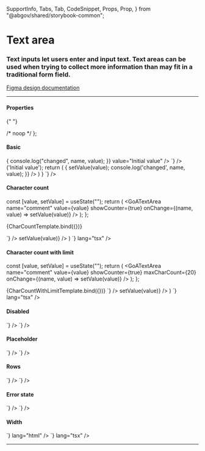   SupportInfo,
  Tabs,
  Tab,
  CodeSnippet,
  Props,
  Prop,
} from "@abgov/shared/storybook-common";

<Meta title="Components/Text area" component={GoATextArea} />

# Text area

### Text inputs let users enter and input text. Text areas can be used when trying to collect more information than may fit in a traditional form field.

[Figma design documentation](https://www.figma.com/file/3pb2IK8s2QUqWieH79KdN7/%E2%9D%96-Components-%7C-DDI?node-id=9897%3A387914)

---

#### Properties

<Props showTabs={true}>
  <Prop
    name="name"
    type="string"
    required="true"
    description="Name of input value that is received in the _change event"
  />
  <Prop name="value" type="string" description="Bound to value" />
  <Prop
    name="placeholder"
    type="string"
    description="Text displayed within the input when no value is set"
  />
  <Prop
    name="rows"
    type="number"
    defaultValue="3"
    description="Set the number of rows"
  />
  <Prop
    name="width"
    type="string"
    defaultValue="60ch"
    description="Width of text area"
  />
  <Prop
    name="error"
    type="boolean"
    defaultValue="false"
    description="Sets the input to an error state"
  />
  <Prop
    name="readOnly"
    type="boolean"
    defaultValue="false"
    description="Sets the input to a read only state"
  />
  <Prop
    name="disabled"
    type="boolean"
    defaultValue="false"
    description="Sets the input to a disabled state"
  />
  <Prop
    name="showCounter"
    type="boolean"
    defaultValue="false"
    description="Show/hide the character counter"
  />
  <Prop name="maxCharCount" type="number" description="Set the max character count" />

{" "}

<Prop
  name="ariaLabel"
  type="string"
  description="Defines how the text will be translated for the screen reader. If not specified it will fall back to the name"
/>
<Prop
  name="_change"
  lang="angular"
  type="CustomEvent<{detail: { name: string, value: string }}>"
  description="Event triggered on each input value change"
/>

  <Prop
    name="onChange"
    lang="react"
    type="(name: string, value: string) => void"
    description="Event triggered on each input value change"
  />
</Props>

  /* noop */
};

#### Basic

<Story name="Basic">
  <GoATextArea
    name="comment"
    onChange={(name, value) => {
      console.log("changed", name, value);
    }}
    value="Initial value"
  />
</Story>

<Tabs>
  <Tab label="Web Component" hidden={true}>
    <CodeSnippet
      lang="html"
      code={`
      <goa-textarea id="comment" name="comment" value="Initial value" />
    `}
    />
    <CodeSnippet
      lang="js"
      code={`
      var textarea = document.getElementById('comment');
      textarea.addEventListener('_change', function(e) {
        console.log('changed', e.detail.name, e.detail.value);
      });
    `}
    />
  </Tab>
  <Tab label="Angular">
    <CodeSnippet
      lang="html"
      code={`
      <goa-textarea name="comment" (_change)="onChange($event)" value="Initial value"></goa-textarea>
    `}
    />
    <CodeSnippet
      lang="ts"
      code={`
      export class SomeComponent {
        onChange(e: any) {
          console.log('changed', e.detail.name, e.detail.value);
        }
      }
    `}
    />
  </Tab>
  <Tab label="React">
    <CodeSnippet
      lang="tsx"
      code={`
        const [value, setValue] = useState<string>('Initial value');
        return (
          <GoATextArea
            value={value}
            name="comment"
            onChange={(name, value) => {
              setValue(value);
              console.log('changed', name, value);
            }}
          />
        )
      }
    `}
    />
  </Tab>
</Tabs>

#### Character count

  const [value, setValue] = useState("");
  return (
    <GoATextArea
      name="comment"
      value={value}
      showCounter={true}
      onChange={(name, value) => setValue(value)}
    />
  );
};

<Story name="Character count">{CharCountTemplate.bind({})}</Story>

<Tabs>
  <Tab label="Web Component" hidden={true}>
    <CodeSnippet
      code={`<goa-textarea name="firstname" showcounter="true" />`}
      lang="html"
    />
  </Tab>
  <Tab label="Angular">
    <CodeSnippet
      lang="html"
      code={`
      <goa-textarea name="comment" showCounter="true" (_change)="onChange($event)" [value]="val"></goa-textarea>
    `}
    />
    <CodeSnippet
      lang="ts"
      code={`
      export class SomeComponent {
        val = "";
        onChange(e: any) {
          val = e.detail.value;
          console.log('changed', e.detail.name, e.detail.value);
        }
      }
    `}
    />
  </Tab>
  <Tab label="React">
    <CodeSnippet
      code={`
      const [value, setValue] = useState('');
      return (
        <GoATextArea
          name="firstname"
          value={value}
          showCounter={true}
          onChange={(name, value) => setValue(value)}
        />
      )
    `}
      lang="tsx"
    />
  </Tab>
</Tabs>

#### Character count with limit

  const [value, setValue] = useState("");
  return (
    <GoATextArea
      name="comment"
      value={value}
      showCounter={true}
      maxCharCount={20}
      onChange={(name, value) => setValue(value)}
    />
  );
};

<Story name="Character count with limit">
  {CharCountWithLimitTemplate.bind({})}
</Story>

<Tabs>
  <Tab label="Web Component" hidden={true}>
    <CodeSnippet
      code={`<goa-textarea name="firstname" showcounter="true" maxcharcount="20" />`}
      lang="html"
    />
  </Tab>
  <Tab label="Angular">
    <CodeSnippet
      lang="html"
      code={`
      <goa-textarea name="comment" showCounter="true" maxCharCount="20" (_change)="onChange($event)" [value]="val"></goa-textarea>
    `}
    />
    <CodeSnippet
      lang="ts"
      code={`
      export class SomeComponent {
        val = "";
        onChange(e: any) {
          val = e.detail.value;
          console.log('changed', e.detail.name, e.detail.value);
        }
      }
    `}
    />
  </Tab>
  <Tab label="React">
    <CodeSnippet
      code={`
      const [value, setValue] = useState('');
      return (
        <GoATextArea
          name="firstname"
          value={value}
          showCounter={true}
          maxCharCount={20}
          onChange={(name, value) => setValue(value)}
        />
      )
    `}
      lang="tsx"
    />
  </Tab>
</Tabs>

#### Disabled

<Story name="Disabled">
  <GoATextArea name="comment" disabled={true} onChange={noop} />
</Story>

<Tabs>
  <Tab label="Web Component" hidden={true}>
    <CodeSnippet
      lang="html"
      code={`
      <goa-textarea name="comment" disabled />
    `}
    />
  </Tab>
  <Tab label="Angular">
    <CodeSnippet
      lang="html"
      code={`
      <goa-textarea name="comment" disabled ></goa-textarea>
    `}
    />
  </Tab>
  <Tab label="React">
    <CodeSnippet
      lang="tsx"
      code={`
      <GoATextArea name="comment" disabled={true} />
    `}
    />
  </Tab>
</Tabs>

#### Placeholder

<Story name="Placeholder">
  <GoATextArea
    name="comment"
    placeholder="Tell us what you think.."
    onChange={noop}
  />
</Story>

<Tabs>
  <Tab label="Web Component" hidden={true}>
    <CodeSnippet
      lang="html"
      code={`
      <goa-textarea placeholder="Tell us what you think.." name="comment" />
    `}
    />
  </Tab>
  <Tab label="Angular">
    <CodeSnippet
      lang="html"
      code={`
      <goa-textarea placeholder="Tell us what you think.." name="comment" ></goa-textarea>
    `}
    />
  </Tab>
  <Tab label="React">
    <CodeSnippet
      lang="tsx"
      code={`
      <GoATextArea placeholder="Tell us what you think.." name="comment" onChange={noop}  />
    `}
    />
  </Tab>
</Tabs>

#### Rows

<Story name="Rows">
  <GoATextArea name="comment" rows={4} onChange={noop} />
</Story>

<Tabs>
  <Tab label="Web Component" hidden={true}>
    <CodeSnippet
      lang="html"
      code={`
      <goa-textarea rows="4" name="comment" />
    `}
    />
  </Tab>
  <Tab label="Angular">
    <CodeSnippet
      lang="html"
      code={`
      <goa-textarea rows="4" name="comment" ></goa-textarea>
    `}
    />
  </Tab>
  <Tab label="React">
    <CodeSnippet
      lang="tsx"
      code={`
      <GoATextArea rows={4} name="comment" onChange={noop}  />
    `}
    />
  </Tab>
</Tabs>

#### Error state

<Story name="Error State">
  <GoATextArea name="comment" error={true} onChange={noop} />
</Story>

<Tabs>
  <Tab label="Web Component" hidden={true}>
    <CodeSnippet
      lang="html"
      code={`
      <goa-textarea error name="comment" />
    `}
    />
  </Tab>
  <Tab label="Angular">
    <CodeSnippet
      lang="html"
      code={`
      <goa-textarea error name="comment" ></goa-textarea>
    `}
    />
  </Tab>
  <Tab label="React">
    <CodeSnippet
      lang="tsx"
      code={`
      <GoATextArea error={true} name="comment" />
    `}
    />
  </Tab>
</Tabs>

#### Width

<Story name="Width">
  <GoATextArea
    name="comment"
    width="100%"
    onChange={noop}
    placeholder="Can units of %, ch, px, etc"
  />
</Story>

<Tabs>
  <Tab label="Web Component" hidden={true}>
    <CodeSnippet
      code={`<goa-textarea name="firstname" width="100%" />`}
      lang="html"
    />
  </Tab>
  <Tab label="Angular">
    <CodeSnippet
      code={`<goa-textarea name="firstname" width="100%"></goa-input>`}
      lang="html"
    />
  </Tab>
  <Tab label="React">
    <CodeSnippet
      code={`return <GoATextArea name="comment" width="100%" onChange={noop} /> `}
      lang="tsx"
    />
  </Tab>
</Tabs>

---

<SupportInfo />
